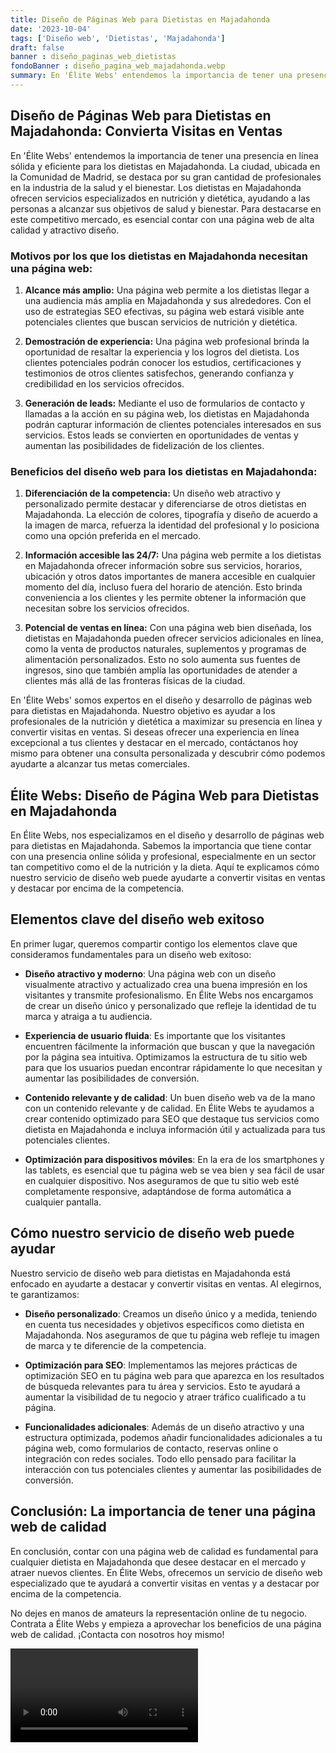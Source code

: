 ```yaml
---
title: Diseño de Páginas Web para Dietistas en Majadahonda
date: '2023-10-04'
tags: ['Diseño web', 'Dietistas', 'Majadahonda']
draft: false
banner : diseño_paginas_web_dietistas
fondoBanner : diseño_pagina_web_majadahonda.webp
summary: En 'Élite Webs' entendemos la importancia de tener una presencia en línea sólida y eficiente para los dietistas en Majadahonda. La ciudad, ubicada en la Comunidad de Madrid, se destaca por su gran cantidad de profesionales en la industria de la salud y el bienestar. Los dietistas en Majadahonda ofrecen servicios especializados en nutrición y dietética, ayudando a las personas a alcanzar sus objetivos de salud y bienestar. Para destacarse en este competitivo mercado, es esencial contar con una página web de alta calidad y atractivo diseño.
---
```


## Diseño de Páginas Web para Dietistas en Majadahonda: Convierta Visitas en Ventas

En 'Élite Webs' entendemos la importancia de tener una presencia en línea sólida y eficiente para los dietistas en Majadahonda. La ciudad, ubicada en la Comunidad de Madrid, se destaca por su gran cantidad de profesionales en la industria de la salud y el bienestar. Los dietistas en Majadahonda ofrecen servicios especializados en nutrición y dietética, ayudando a las personas a alcanzar sus objetivos de salud y bienestar. Para destacarse en este competitivo mercado, es esencial contar con una página web de alta calidad y atractivo diseño.

### Motivos por los que los dietistas en Majadahonda necesitan una página web:

1. **Alcance más amplio:** Una página web permite a los dietistas llegar a una audiencia más amplia en Majadahonda y sus alrededores. Con el uso de estrategias SEO efectivas, su página web estará visible ante potenciales clientes que buscan servicios de nutrición y dietética.

2. **Demostración de experiencia:** Una página web profesional brinda la oportunidad de resaltar la experiencia y los logros del dietista. Los clientes potenciales podrán conocer los estudios, certificaciones y testimonios de otros clientes satisfechos, generando confianza y credibilidad en los servicios ofrecidos.

3. **Generación de leads:** Mediante el uso de formularios de contacto y llamadas a la acción en su página web, los dietistas en Majadahonda podrán capturar información de clientes potenciales interesados en sus servicios. Estos leads se convierten en oportunidades de ventas y aumentan las posibilidades de fidelización de los clientes.

### Beneficios del diseño web para los dietistas en Majadahonda:

1. **Diferenciación de la competencia:** Un diseño web atractivo y personalizado permite destacar y diferenciarse de otros dietistas en Majadahonda. La elección de colores, tipografía y diseño de acuerdo a la imagen de marca, refuerza la identidad del profesional y lo posiciona como una opción preferida en el mercado.

2. **Información accesible las 24/7:** Una página web permite a los dietistas en Majadahonda ofrecer información sobre sus servicios, horarios, ubicación y otros datos importantes de manera accesible en cualquier momento del día, incluso fuera del horario de atención. Esto brinda conveniencia a los clientes y les permite obtener la información que necesitan sobre los servicios ofrecidos.

3. **Potencial de ventas en línea:** Con una página web bien diseñada, los dietistas en Majadahonda pueden ofrecer servicios adicionales en línea, como la venta de productos naturales, suplementos y programas de alimentación personalizados. Esto no solo aumenta sus fuentes de ingresos, sino que también amplía las oportunidades de atender a clientes más allá de las fronteras físicas de la ciudad.

En 'Élite Webs' somos expertos en el diseño y desarrollo de páginas web para dietistas en Majadahonda. Nuestro objetivo es ayudar a los profesionales de la nutrición y dietética a maximizar su presencia en línea y convertir visitas en ventas. Si deseas ofrecer una experiencia en línea excepcional a tus clientes y destacar en el mercado, contáctanos hoy mismo para obtener una consulta personalizada y descubrir cómo podemos ayudarte a alcanzar tus metas comerciales.

<GifSeo />

<Cta />

## Élite Webs: Diseño de Página Web para Dietistas en Majadahonda

En Élite Webs, nos especializamos en el diseño y desarrollo de páginas web para dietistas en Majadahonda. Sabemos la importancia que tiene contar con una presencia online sólida y profesional, especialmente en un sector tan competitivo como el de la nutrición y la dieta. Aquí te explicamos cómo nuestro servicio de diseño web puede ayudarte a convertir visitas en ventas y destacar por encima de la competencia.

## Elementos clave del diseño web exitoso

En primer lugar, queremos compartir contigo los elementos clave que consideramos fundamentales para un diseño web exitoso:

- **Diseño atractivo y moderno**: Una página web con un diseño visualmente atractivo y actualizado crea una buena impresión en los visitantes y transmite profesionalismo. En Élite Webs nos encargamos de crear un diseño único y personalizado que refleje la identidad de tu marca y atraiga a tu audiencia.

- **Experiencia de usuario fluida**: Es importante que los visitantes encuentren fácilmente la información que buscan y que la navegación por la página sea intuitiva. Optimizamos la estructura de tu sitio web para que los usuarios puedan encontrar rápidamente lo que necesitan y aumentar las posibilidades de conversión.

- **Contenido relevante y de calidad**: Un buen diseño web va de la mano con un contenido relevante y de calidad. En Élite Webs te ayudamos a crear contenido optimizado para SEO que destaque tus servicios como dietista en Majadahonda e incluya información útil y actualizada para tus potenciales clientes.

- **Optimización para dispositivos móviles**: En la era de los smartphones y las tablets, es esencial que tu página web se vea bien y sea fácil de usar en cualquier dispositivo. Nos aseguramos de que tu sitio web esté completamente responsive, adaptándose de forma automática a cualquier pantalla.

## Cómo nuestro servicio de diseño web puede ayudar

Nuestro servicio de diseño web para dietistas en Majadahonda está enfocado en ayudarte a destacar y convertir visitas en ventas. Al elegirnos, te garantizamos:

- **Diseño personalizado**: Creamos un diseño único y a medida, teniendo en cuenta tus necesidades y objetivos específicos como dietista en Majadahonda. Nos aseguramos de que tu página web refleje tu imagen de marca y te diferencie de la competencia.

- **Optimización para SEO**: Implementamos las mejores prácticas de optimización SEO en tu página web para que aparezca en los resultados de búsqueda relevantes para tu área y servicios. Esto te ayudará a aumentar la visibilidad de tu negocio y atraer tráfico cualificado a tu página.

- **Funcionalidades adicionales**: Además de un diseño atractivo y una estructura optimizada, podemos añadir funcionalidades adicionales a tu página web, como formularios de contacto, reservas online o integración con redes sociales. Todo ello pensado para facilitar la interacción con tus potenciales clientes y aumentar las posibilidades de conversión.

## Conclusión: La importancia de tener una página web de calidad

En conclusión, contar con una página web de calidad es fundamental para cualquier dietista en Majadahonda que desee destacar en el mercado y atraer nuevos clientes. En Élite Webs, ofrecemos un servicio de diseño web especializado que te ayudará a convertir visitas en ventas y a destacar por encima de la competencia.

No dejes en manos de amateurs la representación online de tu negocio. Contrata a Élite Webs y empieza a aprovechar los beneficios de una página web de calidad. ¡Contacta con nosotros hoy mismo!

<Video />

<CtaBot job='Dietistas' city='Majadahonda'/>

<Gmaps query='Majadahonda+españa+maps' />